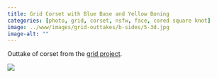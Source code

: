 ```yaml
---
title: Grid Corset with Blue Base and Yellow Boning
categories: [photo, grid, corset, nsfw, face, cored square knot]
image: ../www/images/grid-outtakes/b-sides/5-3d.jpg
image-alt: ""
---
```


Outtake of corset from the [grid project](/posts/2025-01-27_grid-project.html).

![](../www/images/grid-outtakes/b-sides/5-3d.jpg)

